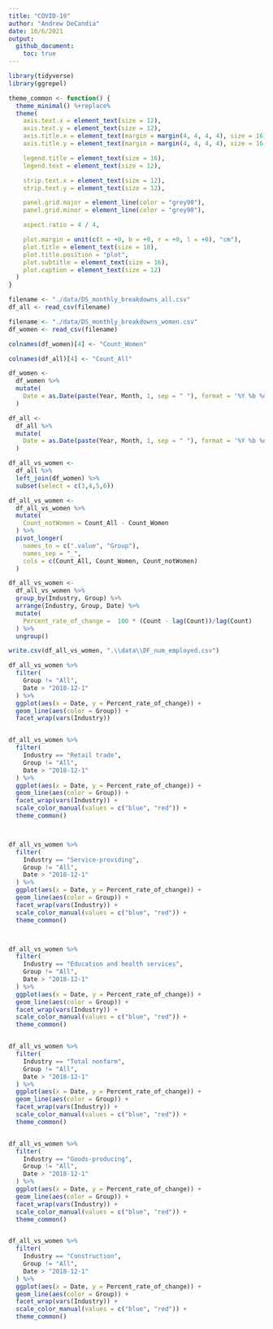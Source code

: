 ---
title: "COVID-19"
author: "Andrew DeCandia"
date: 10/6/2021
output:
  github_document:
    toc: true
---

```{r setup}
library(tidyverse)
library(ggrepel)
```


```{r}
theme_common <- function() {
  theme_minimal() %+replace%
  theme(
    axis.text.x = element_text(size = 12),
    axis.text.y = element_text(size = 12),
    axis.title.x = element_text(margin = margin(4, 4, 4, 4), size = 16),
    axis.title.y = element_text(margin = margin(4, 4, 4, 4), size = 16, angle = 90),

    legend.title = element_text(size = 16),
    legend.text = element_text(size = 12),

    strip.text.x = element_text(size = 12),
    strip.text.y = element_text(size = 12),

    panel.grid.major = element_line(color = "grey90"),
    panel.grid.minor = element_line(color = "grey90"),

    aspect.ratio = 4 / 4,

    plot.margin = unit(c(t = +0, b = +0, r = +0, l = +0), "cm"),
    plot.title = element_text(size = 18),
    plot.title.position = "plot",
    plot.subtitle = element_text(size = 16),
    plot.caption = element_text(size = 12)
  )
}
```



```{r, results ='hide'}
filename <- "./data/DS_monthly_breakdowns_all.csv"
df_all <- read_csv(filename)

filename <- "./data/DS_monthly_breakdowns_women.csv"
df_women <- read_csv(filename)
```

```{r}
colnames(df_women)[4] <- "Count_Women"

colnames(df_all)[4] <- "Count_All"

```


```{r}
df_women <-
  df_women %>%
  mutate(
    Date = as.Date(paste(Year, Month, 1, sep = " "), format = '%Y %b %d')
  )

df_all <-
  df_all %>%
  mutate(
    Date = as.Date(paste(Year, Month, 1, sep = " "), format = '%Y %b %d')
  )
```


```{r}
df_all_vs_women <-
  df_all %>%
  left_join(df_women) %>%
  subset(select = c(3,4,5,6))
```

```{r}
df_all_vs_women <-
  df_all_vs_women %>%
  mutate(
    Count_notWomen = Count_All - Count_Women
  ) %>%
  pivot_longer(
    names_to = c(".value", "Group"),
    names_sep = "_",
    cols = c(Count_All, Count_Women, Count_notWomen)
  )
```


```{r}
df_all_vs_women <-
  df_all_vs_women %>%
  group_by(Industry, Group) %>%
  arrange(Industry, Group, Date) %>%
  mutate(
    Percent_rate_of_change =  100 * (Count - lag(Count))/lag(Count)
  ) %>%
  ungroup()

write.csv(df_all_vs_women, ".\\data\\DF_num_employed.csv")


```


```{r}


df_all_vs_women %>%
  filter(
    Group != "All",
    Date > "2018-12-1"
  ) %>%
  ggplot(aes(x = Date, y = Percent_rate_of_change)) + 
  geom_line(aes(color = Group)) + 
  facet_wrap(vars(Industry))


df_all_vs_women %>%
  filter(
    Industry == "Retail trade",
    Group != "All",
    Date > "2018-12-1"
  ) %>%
  ggplot(aes(x = Date, y = Percent_rate_of_change)) + 
  geom_line(aes(color = Group)) + 
  facet_wrap(vars(Industry)) +
  scale_color_manual(values = c("blue", "red")) + 
  theme_common()



df_all_vs_women %>%
  filter(
    Industry == "Service-providing",
    Group != "All",
    Date > "2018-12-1"
  ) %>%
  ggplot(aes(x = Date, y = Percent_rate_of_change)) + 
  geom_line(aes(color = Group)) + 
  facet_wrap(vars(Industry)) + 
  scale_color_manual(values = c("blue", "red")) + 
  theme_common()



df_all_vs_women %>%
  filter(
    Industry == "Education and health services",
    Group != "All",
    Date > "2018-12-1"
  ) %>%
  ggplot(aes(x = Date, y = Percent_rate_of_change)) + 
  geom_line(aes(color = Group)) + 
  facet_wrap(vars(Industry)) + 
  scale_color_manual(values = c("blue", "red")) + 
  theme_common()


df_all_vs_women %>%
  filter(
    Industry == "Total nonfarm",
    Group != "All",
    Date > "2018-12-1"
  ) %>%
  ggplot(aes(x = Date, y = Percent_rate_of_change)) + 
  geom_line(aes(color = Group)) + 
  facet_wrap(vars(Industry)) + 
  scale_color_manual(values = c("blue", "red")) +
  theme_common()


df_all_vs_women %>%
  filter(
    Industry == "Goods-producing",
    Group != "All",
    Date > "2018-12-1"
  ) %>%
  ggplot(aes(x = Date, y = Percent_rate_of_change)) + 
  geom_line(aes(color = Group)) + 
  facet_wrap(vars(Industry)) + 
  scale_color_manual(values = c("blue", "red")) + 
  theme_common()


df_all_vs_women %>%
  filter(
    Industry == "Construction",
    Group != "All",
    Date > "2018-12-1"
  ) %>%
  ggplot(aes(x = Date, y = Percent_rate_of_change)) + 
  geom_line(aes(color = Group)) + 
  facet_wrap(vars(Industry)) + 
  scale_color_manual(values = c("blue", "red")) + 
  theme_common()
```





